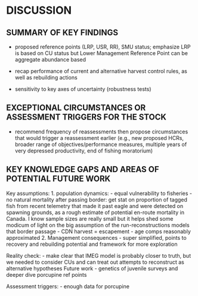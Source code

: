 # DISCUSSION     {#sec:discussion}

## SUMMARY OF KEY FINDINGS 

- proposed reference points (LRP, USR, RR), SMU status; emphasize LRP is based on CU status but Lower Management Reference Point can be aggregate abundance based 

- recap performance of current and alternative harvest control rules, as well as rebuilding actions

- sensitivity to key axes of uncertainty (robustness tests)

## EXCEPTIONAL CIRCUMSTANCES OR ASSESSMENT TRIGGERS FOR THE STOCK 
- recommend frequency of reassessments then propose circumstances that would trigger a reassessment earlier (e.g., new proposed HCRs, broader range of objectives/performance measures, multiple years of very depressed productivity, end of fishing moratorium) 


## KEY KNOWLEDGE GAPS AND AREAS OF POTENTIAL FUTURE WORK  
Key assumptions:
1. population dynamics:
- equal vulnerability to fisheries
- no natural mortality after passing border: get stat on proportion of tagged fish from recent telemetry that made it past eagle and were detected on spawning grounds, as a rough estimate of potential en-route mortality in Canada. I know sample sizes are really small but it helps shed some modicum of light on the big assumption of the run-reconstructions models that border passage - CDN harvest = escapement
- age comps reasonably approximated
2. Management consequences
- super simplified, points to recovery and rebuilding potential and framework for more exploration

Reality check: 
- make clear that IMEG model is probably closer to truth, but we needed to consider CUs and can treat out attempts to reconstruct as alternative hypotheses
Future work
-  genetics of juvenile surveys and deeper dive 
porcupine ref points

Assessment triggers:
- enough data for porcupine
